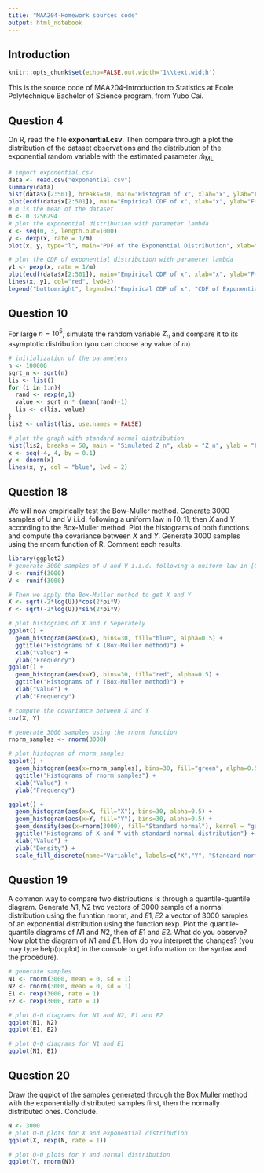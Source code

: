 ```yaml
---
title: "MAA204-Homework sources code"
output: html_notebook
---
```


## Introduction

```r
knitr::opts_chunk$set(echo=FALSE,out.width='1\\text.width')
```

This is the source code of MAA204-Introduction to Statistics at Ecole Polytechnique Bachelor of Science program, from Yubo Cai.

## Question 4

On R, read the file **exponential.csv**. Then compare through a plot the distribution of the dataset observations and the distribution of the exponential random variable with the estimated parameter $\hat{m}_{\mathrm{ML}}$

```r
# import exponential.csv
data <- read.csv("exponential.csv")
summary(data)
hist(data$x[2:501], breaks=30, main="Histogram of x", xlab="x", ylab="Frequency")
plot(ecdf(data$x[2:501]), main="Empirical CDF of x", xlab="x", ylab="F(x)")
# m is the mean of the dataset
m <- 0.3256294
# plot the exponential distribution with parameter lambda
x <- seq(0, 3, length.out=1000)
y <- dexp(x, rate = 1/m)
plot(x, y, type="l", main="PDF of the Exponential Distribution", xlab="x", ylab="f(x)")

# plot the CDF of exponential distribution with parameter lambda
y1 <- pexp(x, rate = 1/m)
plot(ecdf(data$x[2:501]), main="Empirical CDF of x", xlab="x", ylab="F(x)", col="blue", cex=0.3)
lines(x, y1, col="red", lwd=2)
legend("bottomright", legend=c("Empirical CDF of x", "CDF of Exponential Distribution"), col=c("blue", "red"), lty=1:1)
```

## Question 10

For large $n=10^{5}$, simulate the random variable $Z_{n}$ and compare it to its asymptotic distribution (you can choose any value of $m$)

```r
# initialization of the parameters
n <- 100000
sqrt_n <- sqrt(n)
lis <- list()
for (i in 1:n){
  rand <- rexp(n,1)
  value <- sqrt_n * (mean(rand)-1)
  lis <- c(lis, value)
}
lis2 <- unlist(lis, use.names = FALSE)

# plot the graph with standard normal distribution
hist(lis2, breaks = 50, main = "Simulated Z_n", xlab = "Z_n", ylab = "Frequency",col = "gray", probability = TRUE)
x <- seq(-4, 4, by = 0.1)
y <- dnorm(x)
lines(x, y, col = "blue", lwd = 2)

```

## Question 18

We will now empirically test the Bow-Muller method. Generate 3000 samples of U and V i.i.d. following a uniform law in $[0,1]$, then $X$ and $Y$ according to the Box-Muller method. Plot the histograms of both functions and compute the covariance between $X$ and $Y$. Generate 3000 samples using the rnorm function of R. Comment each results.

```r
library(ggplot2)
# generate 3000 samples of U and V i.i.d. following a uniform law in [0,1]
U <- runif(3000)
V <- runif(3000)

# Then we apply the Box-Muller method to get X and Y
X <- sqrt(-2*log(U))*cos(2*pi*V)
Y <- sqrt(-2*log(U))*sin(2*pi*V)

# plot histograms of X and Y Seperately
ggplot() + 
  geom_histogram(aes(x=X), bins=30, fill="blue", alpha=0.5) +
  ggtitle("Histograms of X (Box-Muller method)") +
  xlab("Value") +
  ylab("Frequency")
ggplot() + 
  geom_histogram(aes(x=Y), bins=30, fill="red", alpha=0.5) +
  ggtitle("Histograms of Y (Box-Muller method)") +
  xlab("Value") +
  ylab("Frequency")

# compute the covariance between X and Y
cov(X, Y)

# generate 3000 samples using the rnorm function 
rnorm_samples <- rnorm(3000)

# plot histogram of rnorm_samples
ggplot() + 
  geom_histogram(aes(x=rnorm_samples), bins=30, fill="green", alpha=0.5) +
  ggtitle("Histograms of rnorm samples") +
  xlab("Value") +
  ylab("Frequency")
```

```r
ggplot() + 
  geom_histogram(aes(x=X, fill="X"), bins=30, alpha=0.5) +
  geom_histogram(aes(x=Y, fill="Y"), bins=30, alpha=0.5) +
  geom_density(aes(x=rnorm(3000), fill="Standard normal"), kernel = "gaussian", color = "black") +
  ggtitle("Histograms of X and Y with standard normal distribution") +
  xlab("Value") +
  ylab("Density") +
  scale_fill_discrete(name="Variable", labels=c("X","Y", "Standard normal"))
```

## Question 19

A common way to compare two distributions is through a quantile-quantile diagram. Generate $N 1, N 2$ two vectors of 3000 sample of a normal distribution using the funntion rnorm, and $E 1, E 2$ a vector of 3000 samples of an exponential distribution using the function rexp. Plot the quantile-quantile diagrams of $N 1$ and $N 2$, then of $E 1$ and $E 2$. What do you observe? Now plot the diagram of $N 1$ and $E 1$. How do you interpret the changes? (you may type help(qqplot) in the console to get information on the syntax and the procedure).

```r
# generate samples
N1 <- rnorm(3000, mean = 0, sd = 1)
N2 <- rnorm(3000, mean = 0, sd = 1)
E1 <- rexp(3000, rate = 1)
E2 <- rexp(3000, rate = 1)

# plot Q-Q diagrams for N1 and N2, E1 and E2
qqplot(N1, N2) 
qqplot(E1, E2)

# plot Q-Q diagrams for N1 and E1
qqplot(N1, E1)
```

## Question 20

Draw the qqplot of the samples generated through the Box Muller method with the exponentially distributed samples first, then the normally distributed ones. Conclude.

```r
N <- 3000
# plot Q-Q plots for X and exponential distribution
qqplot(X, rexp(N, rate = 1))

# plot Q-Q plots for Y and normal distribution
qqplot(Y, rnorm(N))
```
